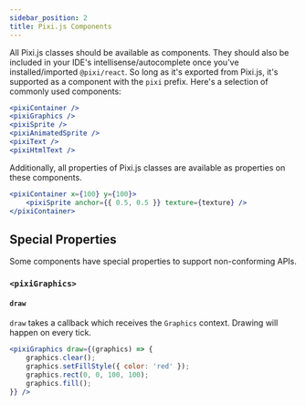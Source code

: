 ```yaml
---
sidebar_position: 2
title: Pixi.js Components
---
```


All Pixi.js classes should be available as components. They should also be included in your IDE's intellisense/autocomplete once you've installed/imported `@pixi/react`. So long as it's exported from Pixi.js, it's supported as a component with the `pixi` prefix. Here's a selection of commonly used components:

```jsx
<pixiContainer />
<pixiGraphics />
<pixiSprite />
<pixiAnimatedSprite />
<pixiText />
<pixiHtmlText />
```

Additionally, all properties of Pixi.js classes are available as properties on these components.

```jsx
<pixiContainer x={100} y={100}>
    <pixiSprite anchor={{ 0.5, 0.5 }} texture={texture} />
</pixiContainer>
```

## Special Properties

Some components have special properties to support non-conforming APIs.

### `<pixiGraphics>`

#### `draw`

`draw` takes a callback which receives the `Graphics` context. Drawing will happen on every tick.

```jsx
<pixiGraphics draw={(graphics) => {
    graphics.clear();
    graphics.setFillStyle({ color: 'red' });
    graphics.rect(0, 0, 100, 100);
    graphics.fill();
}} />
```
